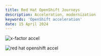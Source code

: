 ```yaml
---
title: Red Hat OpenShift Journeys
description: Acceleration, modernization
keywords: 'OpenShift acceleration'
date: 15 April 2024
---
```



<Row>

<Column colMd={4} colLg={4} noGutterSm>
<ResourceCard
      subTitle="Optimize business processes"
      title="X-factor IT Automation acceleration"
      href="/common/acceleration-plays/xfactor-it-automation-play/">

![x-factor accel](../images/process-automate.svg)

</ResourceCard>

</Column>


<Column colMd={4} colLg={4} noGutterSm>
<ResourceCard
      subTitle=""
      title="Red Hat Openshift acceleration"
      href="/common/acceleration-plays/redhat-os-play">

![red hat openshift accel](../images/ibm--openshift-container-platform-on-vpc-for-regulated-industries.svg)

</ResourceCard>

</Column>
</Row>